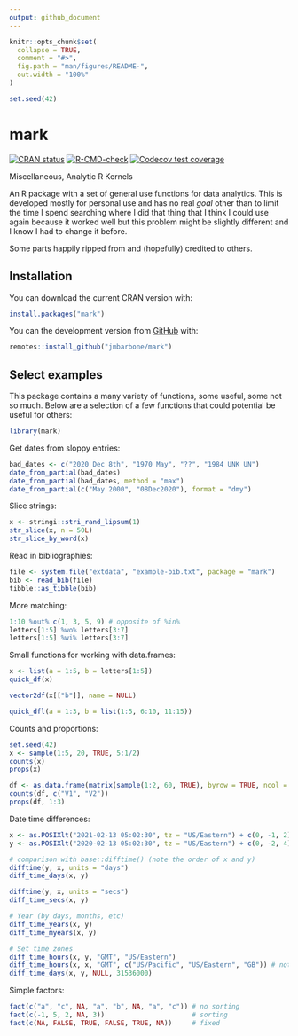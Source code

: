 ```yaml
---
output: github_document
---
```


<!-- README.md is generated from README.Rmd. Please edit that file -->

```r
knitr::opts_chunk$set(
  collapse = TRUE,
  comment = "#>",
  fig.path = "man/figures/README-",
  out.width = "100%"
)

set.seed(42)
```

# mark

<!-- badges: start -->
[![CRAN status](https://www.r-pkg.org/badges/version/mark)](https://CRAN.R-project.org/package=mark)
[![R-CMD-check](https://github.com/jmbarbone/mark/actions/workflows/R-CMD-check.yaml/badge.svg)](https://github.com/jmbarbone/mark/actions/workflows/R-CMD-check.yaml)
[![Codecov test coverage](https://codecov.io/gh/jmbarbone/mark/branch/main/graph/badge.svg)](https://app.codecov.io/gh/jmbarbone/mark?branch=main)
<!-- badges: end -->

Miscellaneous, Analytic R Kernels

An R package with a set of general use functions for data analytics.
This is developed mostly for personal use and has no real _goal_ other than to limit the time I spend searching where I did that thing that I think I could use again because it worked well but this problem might be slightly different and I know I had to change it before.

Some parts happily ripped from and (hopefully) credited to others.

## Installation

You can download the current CRAN version with:

```r
install.packages("mark")
```

You can the development version from [GitHub](https://github.com/jmbarbone/mark) with:

```r
remotes::install_github("jmbarbone/mark")
```

## Select examples

This package contains a many variety of functions, some useful, some not so much.
Below are a selection of a few functions that could potential be useful for others:

```r
library(mark)
```

Get dates from sloppy entries:

```r
bad_dates <- c("2020 Dec 8th", "1970 May", "??", "1984 UNK UN")
date_from_partial(bad_dates)
date_from_partial(bad_dates, method = "max")
date_from_partial(c("May 2000", "08Dec2020"), format = "dmy")
```

Slice strings:

```r
x <- stringi::stri_rand_lipsum(1)
str_slice(x, n = 50L)
str_slice_by_word(x)
```

Read in bibliographies:

```r
file <- system.file("extdata", "example-bib.txt", package = "mark")
bib <- read_bib(file)
tibble::as_tibble(bib)
```

More matching:

```r
1:10 %out% c(1, 3, 5, 9) # opposite of %in% 
letters[1:5] %wo% letters[3:7]
letters[1:5] %wi% letters[3:7]
```

Small functions for working with data.frames:

```r
x <- list(a = 1:5, b = letters[1:5])
quick_df(x)

vector2df(x[["b"]], name = NULL)

quick_dfl(a = 1:3, b = list(1:5, 6:10, 11:15))
```

Counts and proportions:

```r
set.seed(42)
x <- sample(1:5, 20, TRUE, 5:1/2)
counts(x)
props(x)

df <- as.data.frame(matrix(sample(1:2, 60, TRUE), byrow = TRUE, ncol = 3))
counts(df, c("V1", "V2"))
props(df, 1:3)
```

Date time differences:

```r
x <- as.POSIXlt("2021-02-13 05:02:30", tz = "US/Eastern") + c(0, -1, 2) * 3600 * 24
y <- as.POSIXlt("2020-02-13 05:02:30", tz = "US/Eastern") + c(0, -2, 4) * 3600 * 24

# comparison with base::difftime() (note the order of x and y)
difftime(y, x, units = "days")
diff_time_days(x, y)

difftime(y, x, units = "secs")
diff_time_secs(x, y)

# Year (by days, months, etc)
diff_time_years(x, y)
diff_time_myears(x, y)

# Set time zones
diff_time_hours(x, y, "GMT", "US/Eastern")                         
diff_time_hours(x, x, "GMT", c("US/Pacific", "US/Eastern", "GB")) # note x, x
diff_time_days(x, y, NULL, 31536000) 
```

Simple factors:

```r
fact(c("a", "c", NA, "a", "b", NA, "a", "c")) # no sorting
fact(c(-1, 5, 2, NA, 3))                      # sorting
fact(c(NA, FALSE, TRUE, FALSE, TRUE, NA))     # fixed
```

